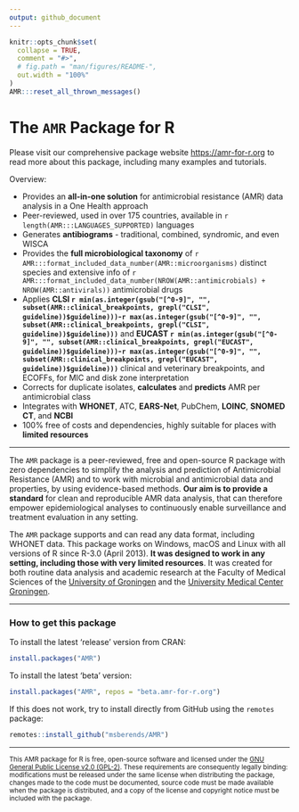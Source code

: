 ```yaml
---
output: github_document
---
```


<!-- README.md is generated from README.Rmd; please edit that file. -->

```r
knitr::opts_chunk$set(
  collapse = TRUE,
  comment = "#>",
  # fig.path = "man/figures/README-",
  out.width = "100%"
)
AMR:::reset_all_thrown_messages()
```

# The `AMR` Package for R

Please visit our comprehensive package website <https://amr-for-r.org> to read more about this package, including many examples and tutorials.

Overview:

* Provides an **all-in-one solution** for antimicrobial resistance (AMR) data analysis in a One Health approach
* Peer-reviewed, used in over 175 countries, available in `r length(AMR:::LANGUAGES_SUPPORTED)` languages
* Generates **antibiograms** - traditional, combined, syndromic, and even WISCA
* Provides the **full microbiological taxonomy** of `r AMR:::format_included_data_number(AMR::microorganisms)` distinct species and extensive info of `r AMR:::format_included_data_number(NROW(AMR::antimicrobials) + NROW(AMR::antivirals))` antimicrobial drugs
* Applies **CLSI `r min(as.integer(gsub("[^0-9]", "", subset(AMR::clinical_breakpoints, grepl("CLSI", guideline))$guideline)))`-`r max(as.integer(gsub("[^0-9]", "", subset(AMR::clinical_breakpoints, grepl("CLSI", guideline))$guideline)))`** and **EUCAST `r min(as.integer(gsub("[^0-9]", "", subset(AMR::clinical_breakpoints, grepl("EUCAST", guideline))$guideline)))`-`r max(as.integer(gsub("[^0-9]", "", subset(AMR::clinical_breakpoints, grepl("EUCAST", guideline))$guideline)))`** clinical and veterinary breakpoints, and ECOFFs, for MIC and disk zone interpretation
* Corrects for duplicate isolates, **calculates** and **predicts** AMR per antimicrobial class
* Integrates with **WHONET**, ATC, **EARS-Net**, PubChem, **LOINC**, **SNOMED CT**, and **NCBI**
* 100% free of costs and dependencies, highly suitable for places with **limited resources**

----

The `AMR` package is a peer-reviewed, free and open-source R package with zero dependencies to simplify the analysis and prediction of Antimicrobial Resistance (AMR) and to work with microbial and antimicrobial data and properties, by using evidence-based methods. **Our aim is to provide a standard** for clean and reproducible AMR data analysis, that can therefore empower epidemiological analyses to continuously enable surveillance and treatment evaluation in any setting.

The `AMR` package supports and can read any data format, including WHONET data. This package works on Windows, macOS and Linux with all versions of R since R-3.0 (April 2013). **It was designed to work in any setting, including those with very limited resources**. It was created for both routine data analysis and academic research at the Faculty of Medical Sciences of the [University of Groningen](https://www.rug.nl) and the [University Medical Center Groningen](https://www.umcg.nl).

----

### How to get this package

To install the latest 'release' version from CRAN:

```r
install.packages("AMR")
```

To install the latest 'beta' version:

```r
install.packages("AMR", repos = "beta.amr-for-r.org")
```

If this does not work, try to install directly from GitHub using the `remotes` package:

```r
remotes::install_github("msberends/AMR")
```

----

<small>
This AMR package for R is free, open-source software and licensed under the [GNU General Public License v2.0 (GPL-2)](https://amr-for-r.org/LICENSE-text.html). These requirements are consequently legally binding: modifications must be released under the same license when distributing the package, changes made to the code must be documented, source code must be made available when the package is distributed, and a copy of the license and copyright notice must be included with the package.
</small>
